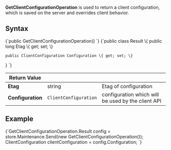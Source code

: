 
**GetClientConfigurationOperation** is used to return a client configuration, which is saved on the server and overrides client behavior. 

## Syntax

<TabItem value="config_1_0" label="config_1_0">
<CodeBlock language="csharp">
{`public GetClientConfigurationOperation()
`}
</CodeBlock>
</TabItem>

<TabItem value="config_1_1" label="config_1_1">
<CodeBlock language="csharp">
{`public class Result
\{
    public long Etag \{ get; set; \}

    public ClientConfiguration Configuration \{ get; set; \}
\}
`}
</CodeBlock>
</TabItem>

| Return Value | | |
| ------------- | ----- | ---- |
| **Etag** | string | Etag of configuration |
| **Configuration** | `ClientConfiguration` | configuration which will be used by the client API |

## Example

<TabItem value="config_1_2" label="config_1_2">
<CodeBlock language="csharp">
{`GetClientConfigurationOperation.Result config = store.Maintenance.Send(new GetClientConfigurationOperation());
ClientConfiguration clientConfiguration = config.Configuration;
`}
</CodeBlock>
</TabItem>


